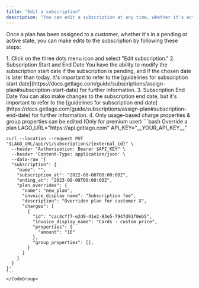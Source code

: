 ```yaml
---
title: "Edit a subscription"
description: "You can edit a subscription at any time, whether it's active or pending."
---
```


Once a plan has been assigned to a customer, whether it's in a pending or active state, you can make edits to the subscription by following these steps:

<Tabs>
  <Tab title="Dashboard">
  1. Click on the three dots menu icon and select "Edit subscription."
  2. Subscription Start and End Date   
  You have the ability to modify the subscription start date if the subscription is pending, and if the chosen date is later than today. It's important to refer to the [guidelines for subscription start date](https://docs.getlago.com/guide/subscriptions/assign-plan#subscription-start-date) for further information.  
  3. Subscription End Date   
  You can also make changes to the subscription end date, but it's important to refer to the [guidelines for subscription end date](https://docs.getlago.com/guide/subscriptions/assign-plan#subscription-end-date) for further information.
  4. Only usage-based charge properties & group properties can be edited (Only for premium user)
  </Tab>
  <Tab title="API">
    <CodeGroup>
    ```bash Override a plan
    LAGO_URL="https://api.getlago.com"
    API_KEY="__YOUR_API_KEY__"
    
    curl --location --request PUT "$LAGO_URL/api/v1/subscriptions/{external_id}" \
      --header "Authorization: Bearer $API_KEY" \
      --header 'Content-Type: application/json' \
      --data-raw '{
      "subscription": {
        "name": "",
        "subscription_at": "2022-08-08T00:00:00Z",
        "ending_at": "2023-08-08T00:00:00Z",
        "plan_overrides": {
          "name": "new_plan",
          "invoice_display_name": "Subscription fee",
          "description": "Overriden plan for customer X",
          "charges": [
            {
              "id": "cac4cff7-e2d9-41e2-83e5-7947d91f0eb5",
              "invoice_display_name": "Cards - custom price",
              "properties": {
                "amount": "10"
              },
              "group_properties": [],
            }
          ]
        }
      }
    }'
    ```
    </CodeGroup>
  </Tab>
</Tabs>
